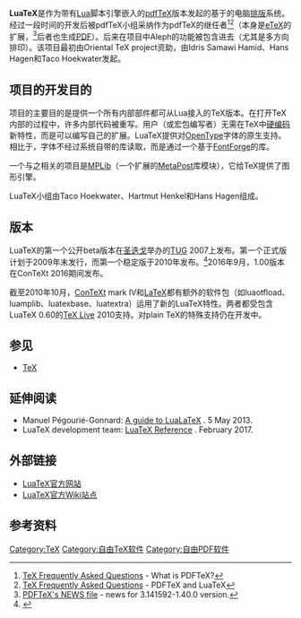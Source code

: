 {{NoteTA|G1=IT|G2=FL|1=zh-cn:库;zh-tw:函式庫}}
{{Infobox software
| name = LuaTeX
| logo = [[File:LuaTeX_logo.svg|100px]]
| author = Taco Hoekwater、Hartmut Henkel、Hans Hagen
| developer = Taco Hoekwater、Hartmut Henkel、Hans Hagen等（7名活跃开发者）
| released = {{release date and age|mf=yes|2007}}
| latest_release_version = 1.0.4
| latest release date = {{Start date and age|2017|4|8}}<ref>{{Cite web |url=http://www.luatex.org/svn/trunk/manual/luatex.pdf |title=LuaTeX reference manual |access-date=2016-11-08 |archive-date=2017-03-18 |archive-url=https://web.archive.org/web/20170318074640/http://www.luatex.org/svn/trunk/manual/luatex.pdf }}</ref>
| latest_preview_version = 0.96.0
| latest_preview_date = {{Start date and age|2016|06}}
| programming language   = [[Lua|Lua]]、[[C语言|C]]
| status = 活跃
| operating_system = 多平台
| genre = 排版
| license = [[GNU通用公共许可协议|GNU通用公共许可协议]]
| website = {{URL|http://www.luatex.org}}
}}
'''LuaTeX'''是作为带有[[Lua|Lua]]脚本引擎嵌入的[[pdfTeX|pdfTeX]]版本发起的基于[[TeX|{{Tex}}]]的电脑[[排版|排版]]系统。经过一段时间的开发后被pdfTeX小组采纳作为pdfTeX的继任者<ref>[http://www.tex.ac.uk/cgi-bin/texfaq2html?label=whatpdftex TeX Frequently Asked Questions] {{Wayback|url=http://www.tex.ac.uk/cgi-bin/texfaq2html?label=whatpdftex |date=20141027085637 }} - What is PDFTeX?</ref><ref>[http://www.tex.ac.uk/cgi-bin/texfaq2html?label=luatex TeX Frequently Asked Questions] {{Wayback|url=http://www.tex.ac.uk/cgi-bin/texfaq2html?label=luatex |date=20141027023550 }} - PDFTeX and LuaTeX</ref>（本身是[[eTeX|eTeX]]的扩展，<ref>[http://www.tug.org/applications/pdftex/NEWS PDFTeX's NEWS file] {{Webarchive|url=http://arquivo.pt/wayback/20090709061627/http://www.tug.org/applications/pdftex/NEWS |date=2009-07-09 }} - news for 3.141592-1.40.0 version.</ref>后者也生成[[PDF|PDF]]）。后来在项目中Aleph的功能被包含进去（尤其是多方向排印）。该项目最初由Oriental TeX project资助，由Idris Samawi Hamid、Hans Hagen和Taco Hoekwater发起。

==项目的开发目的==
项目的主要目的是提供一个所有内部部件都可从Lua接入的TeX版本。在打开TeX内部的过程中，许多内部代码被重写。用户（或宏包编写者）无需在TeX中[[硬编码|硬编码]]新特性，而是可以编写自己的扩展。LuaTeX提供对[[OpenType|OpenType]]字体的原生支持。相比于[[XeTeX|{{XeTeX}}]]，字体不经过系统自带的库读取，而是通过一个基于[[FontForge|FontForge]]的库。

一个与之相关的项目是[[MPLib|MPLib]]（一个扩展的[[MetaPost|MetaPost]]库模块），它给TeX提供了图形引擎。

LuaTeX小组由Taco Hoekwater、Hartmut Henkel和Hans Hagen组成。

==版本==
LuaTeX的第一个公开beta版本在[[圣迭戈|圣迭戈]]举办的[[TeX_Users_Group|TUG]] 2007上发布。第一个正式版计划于2009年末发行，而第一个稳定版于2010年发布。<ref name="roadmap">{{Cite web |url=http://www.luatex.org/roadmap.html |title=LuaTeX roadmap |accessdate=2015-01-13 |archive-date=2021-02-01 |archive-url=https://web.archive.org/web/20210201193714/http://www.luatex.org/roadmap.html |dead-url=no }}</ref>2016年9月，1.00版本在ConTeXt 2016期间发布。

截至2010年10月，[[ConTeXt|ConTeXt]] mark IV和[[LaTeX|LaTeX]]都有额外的软件包（如luaotfload、luamplib、luatexbase、luatextra）运用了新的LuaTeX特性。两者都受包含LuaTeX 0.60的[[TeX_Live|TeX Live]] 2010支持。对plain TeX的特殊支持仍在开发中。

==参见==
{{Portal|自由软件}}
* [[TeX|TeX]]

== 延伸阅读 ==
* Manuel Pégourié-Gonnard: [http://dante.ctan.org/tex-archive/info/luatex/lualatex-doc/lualatex-doc.pdf A guide to LuaLaTeX] {{Wayback|url=http://dante.ctan.org/tex-archive/info/luatex/lualatex-doc/lualatex-doc.pdf |date=20200221090639 }}. 5 May 2013.
* LuaTeX development team: [http://www.luatex.org/svn/trunk/manual/luatex.pdf LuaTeX Reference] {{Wayback|url=http://www.luatex.org/svn/trunk/manual/luatex.pdf |date=20170318074640 }}. February 2017.

==外部链接==
* [http://www.luatex.org/ LuaTeX官方网站] {{Wayback|url=http://www.luatex.org/ |date=20201130222811 }}{{en}}
* [http://wiki.luatex.org/index.php/Main_Page LuaTeX官方Wiki站点] {{Wayback|url=http://wiki.luatex.org/index.php/Main_Page |date=20201112032532 }}

==参考资料==
{{Reflist|2}}

{{TeX navbox}}
{{DEFAULTSORT:Luatex}}
[[Category:TeX|Category:TeX]]
<!--[[Category:Lua-scriptable_software|Category:Lua-scriptable software]]-->
[[Category:自由TeX软件|Category:自由TeX软件]]
[[Category:自由PDF软件|Category:自由PDF软件]]